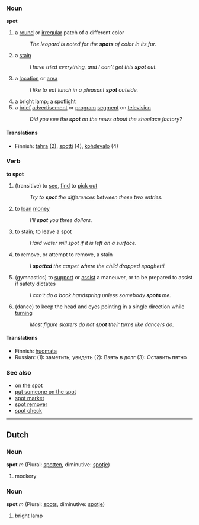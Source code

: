 ===Noun===
'''spot'''

# a [[round]] or [[irregular]] patch of a different color
#:''The leopard is noted for the '''spots''' of color in its fur.''
# a [[stain]]
#:''I have tried everything, and I can't get this '''spot''' out.''
#a [[location]] or [[area]]
#:''I like to eat lunch in a pleasant '''spot''' outside.''
# a bright lamp; a [[spotlight]]
# a [[brief]] [[advertisement]] or [[program]] [[segment]] on [[television]]
#:''Did you see the '''spot''' on the news about the shoelace factory?''

====Translations====
*Finnish: [[tahra]] (2), [[spotti]] (4), [[kohdevalo]] (4)

===Verb===
'''to spot'''

# (transitive) to [[see]], [[find]] to [[pick out]]  <!-- could STILL be improved --> <!-- somehow similar to "locate"? -->
#:''Try to '''spot''' the differences between these two entries.''
# to [[loan]] [[money]]
#: ''I'll '''spot''' you three dollars.''
#to stain; to leave a spot
#:''Hard water will spot if it is left on a surface.''
#to remove, or attempt to remove, a stain
#:''I '''spotted''' the carpet where the child dropped spaghetti.''
# (gymnastics) to [[support]] or [[assist]] a maneuver, or to be prepared to assist if safety dictates
#:''I can't do a back handspring unless somebody '''spots''' me.''
# (dance) to keep the head and eyes pointing in a single direction while [[turn]]ing
#:''Most figure skaters do not '''spot''' their turns like dancers do.''

====Translations====
*Finnish: [[huomata]]
*Russian: (1): заметить, увидеть (2): Взять в долг (3): Оставить пятно

===See also===
*[[on the spot]]
*[[put someone on the spot]]
*[[spot market]]
*[[spot remover]]
*[[spot check]]
----

==Dutch==
===Noun===
'''spot''' ''m'' (Plural: [[spotten]], diminutive: [[spotje]])
# mockery

===Noun===
'''spot''' ''m'' (Plural: [[spots]], diminutive: [[spotje]])

# bright lamp